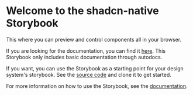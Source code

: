 # Welcome to the shadcn-native Storybook

This where you can preview and control components all in your browser.

If you are looking for the documentation, you can find it [here](https://shadcn-native.moveinready.casa/docs). This Storybook only includes basic documentation through autodocs.

If you want, you can use the Storybook as a starting point for your design system's storybook. See the [source code](https://github.com/shadcn-ui/shadcn-native/tree/main/storybook) and clone it to get started.

For more information on how to use the Storybook, see the [documentation](https://storybook.js.org/docs/get-started/frameworks/react-native-web-vite?renderer=react-native-web).
